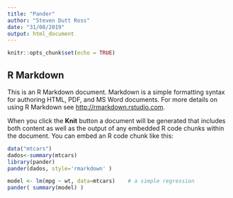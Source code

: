 ```yaml
---
title: "Pander"
author: "Steven Dutt Ross"
date: "31/08/2019"
output: html_document
---
```


```r
knitr::opts_chunk$set(echo = TRUE)
```

## R Markdown

This is an R Markdown document. Markdown is a simple formatting syntax for authoring HTML, PDF, and MS Word documents. For more details on using R Markdown see <http://rmarkdown.rstudio.com>.

When you click the **Knit** button a document will be generated that includes both content as well as the output of any embedded R code chunks within the document. You can embed an R code chunk like this:

```r
data("mtcars")
dados<-summary(mtcars)
library(pander)
pander(dados, style='rmarkdown' )
```


```r

model <- lm(mpg ~ wt, data=mtcars)    # a simple regression
pander( summary(model) )

```

